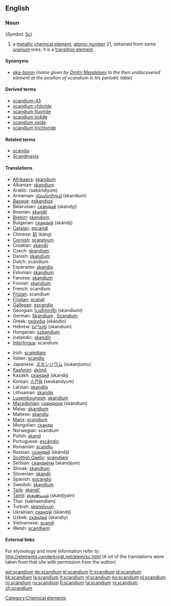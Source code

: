 {{see|Scandium}}
==English==
{{elements|Sc|calcium|Ca|titanium|Ti}}

===Noun===
{{wikipedia}}
{{en-noun|-}} (''Symbol'': [[Sc]])

# a [[metallic]] [[chemical element]], [[atomic number]] 21, obtained from some [[uranium]] ores; it is a [[transition element]].

====Synonyms====
* [[eka-boron]] (''name given by [[w:Dmitri Mendeleev|Dmitri Mendeleev]] to the then undiscovered element at the position of scandium in his periodic table'')

====Derived terms====
* [[scandium-45]]
* [[scandium chloride]]
* [[scandium fluoride]]
* [[scandium iodide]]
* [[scandium oxide]]
* [[scandium trichloride]]

====Related terms====
* [[scandia]]
* [[Scandinavia]]

====Translations====
{{top}}
* [[Afrikaans]]: [[skandium]]
* Albanian: [[skandium]]
* Arabic: {{Arab|[[سكانديوم]]}} (sakándiyum) {{m}}
* Armenian: [[սկանդիում]] (skandium)
* [[Basque]]: [[eskandioa]]
* Belarusian: [[скандый]] (skándyj) {{m}}
* Bosnian: [[skandij]]
* [[Breton]]: [[skandiom]]
* Bulgarian: [[скандий]] (skándij) {{m}}
* [[Catalan]]: [[escandi]]
* Chinese: [[鈧]] (kàng)
* [[Cornish]]: [[scandyum]]
* Croatian: [[skandij]]
* Czech: [[skandium]]
* Danish: [[skandium]]
* Dutch: scandium {{n}}
* Esperanto: [[skandio]]
* Estonian: [[skandium]]
* Faroese: [[skandium]]
* Finnish: [[skandium]]
* French: scandium {{m}}
* [[Frisian]]: scandium
* [[Friulian]]: [[scandi]]
* [[Gallegan]]: [[escandio]]
* Georgian: [[სკანდიუმი]] (skandiumi)
* German: [[Skandium]] {{n}}, [[Scandium]] {{n}}
* Greek: [[σκάνdιο]] (skándio) {{n}}
* Hebrew: [[סקנדיום]] (skandium)
* Hungarian: [[szkandium]]
* Icelandic: [[skandín]]
* [[Interlingua]]: scandium
{{mid}}
* Irish: [[scaindiam]]
* Italian: [[scandio]] {{m}}
* Japanese: [[スカンジウム]] (sukanjiumu)
* [[Kashmiri]]: [[skónd]]
* Kazakh: [[скандий]] (skandij)
* Korean: [[스칸듐]] (seukandyum)
* Latvian: [[skandijs]]
* Lithuanian: [[skandis]]
* [[Luxembourgish]]: [[skandium]]
* [[Macedonian]]: [[скандиум]] (skándium) {{m}}
* Malay: [[skandium]]
* Maltese: [[skandju]]
* [[Manx]]: [[scandjum]]
* Mongolian: [[сканди]]
* Norwegian: scandium
* Polish: [[skand]] {{m}}
* Portuguese: [[escândio]] {{m}}
* Romanian: [[scandiu]] {{n}}
* Russian: [[скандий]] (skándij) {{m}}
* [[Scottish Gaelic]]: [[scaindiam]]
* Serbian: [[скандиjум]] (skandijum) {{m}}
* Slovak: [[skandium]]
* Slovenian: [[skandij]]
* Spanish: [[escandio]] {{m}}
* Swedish: [[skandium]]
* [[Tajik]]: [[skandi']]
* [[Tamil]]: [[ஸ்கண்டியம்]] (skaņţiyam)
* Thai: {{Thai|[[สแคนเดียม]]}} (sakhaendiam)
* Turkish: [[skandiyum]]
* Ukrainian: [[скандiй]] (skándij) {{m}}
* Uzbek: [[скандий]] (skandiy)
* Vietnamese: [[scandi]]
* Welsh: [[scandiwm]]
{{bottom}}

====External links====
For etymology and more information refer to:
http://elements.vanderkrogt.net/elem/sc.html
(A lot of the translations were taken from that site with permission from the author)

[[Category:Chemical elements]]

[[ast:scandium]]
[[de:scandium]]
[[el:scandium]]
[[fr:scandium]]
[[id:scandium]]
[[kk:scandium]]
[[la:scandium]]
[[lt:scandium]]
[[nl:scandium]]
[[no:scandium]]
[[pl:scandium]]
[[ro:scandium]]
[[ru:scandium]]
[[fi:scandium]]
[[ta:scandium]]
[[vi:scandium]]
[[zh:scandium]]